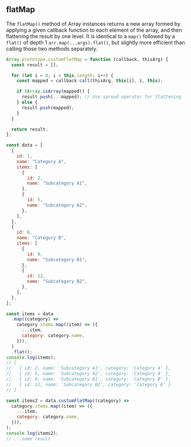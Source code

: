 
## flatMap

The `flatMap()` method of Array instances returns a new array
formed by applying a given callback function to each element
of the array, and then flattening the result by one level.
It is identical to a `map()` followed by a `flat()` of depth 1
`arr.map(...args).flat()`, but slightly more efficient than
calling those two methods separately.

```js
Array.prototype.customFlatMap = function (callback, thisArg) {
  const result = [];

  for (let i = 0; i < this.length; i++) {
    const mapped = callback.call(thisArg, this[i], i, this);

    if (Array.isArray(mapped)) {
      result.push(...mapped); // Use spread operator for flattening
    } else {
      result.push(mapped);
    }
  }

  return result;
};

const data = [
  {
    id: 1,
    name: "Category A",
    items: [
      {
        id: 2,
        name: "Subcategory A1",
      },
      {
        id: 5,
        name: "Subcategory A2",
      },
    ],
  },
  {
    id: 8,
    name: "Category B",
    items: [
      {
        id: 9,
        name: "Subcategory B1",
      },
      {
        id: 12,
        name: "Subcategory B2",
      },
    ],
  },
];

const items = data
  .map((category) =>
    category.items.map((item) => ({
      ...item,
      category: category.name,
    })),
  )
  .flat();
console.log(items);
// [
//   { id: 2, name: 'Subcategory A1', category: 'Category A' },
//   { id: 5, name: 'Subcategory A2', category: 'Category A' },
//   { id: 9, name: 'Subcategory B1', category: 'Category B' },
//   { id: 12, name: 'Subcategory B2', category: 'Category B' }
// ]

const items2 = data.customFlatMap((category) =>
  category.items.map((item) => ({
    ...item,
    category: category.name,
  })),
);
console.log(items2);
// ...same result
```

